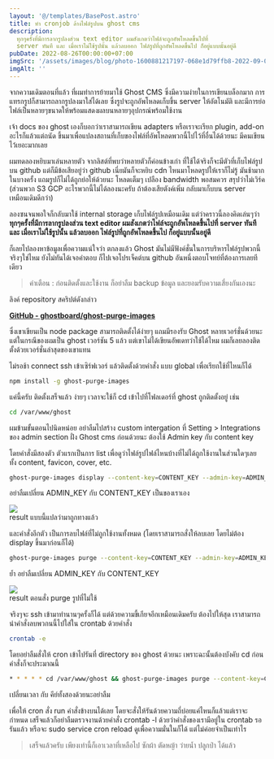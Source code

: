 ```yaml
---
layout: '@/templates/BasePost.astro'
title: ทำ cronjob ล้างไฟล์รูปบน ghost cms
description:
  ทุกๆครั้งที่มีการลากรูปลงส่วน text editor ผมสังเกตว่าไฟล์จะถูกอัพโหลดขึ้นไปที่
  server ทันที และ เมื่อเราไม่ใช้รูปนั้น แล้วลบออก ไฟล์รูปที่ถูกอัพโหลดขึ้นไป ก็อยู่แบบนั้นอยู่ดี
pubDate: 2022-08-26T00:00:00+07:00
imgSrc: '/assets/images/blog/photo-1600881217197-068e1d79ffb8-2022-09-09.jpeg'
imgAlt: ''
---
```


จากความเดิมตอนที่แล้ว ที่ผมทำการย้ายมาใช้ Ghost CMS ซึ่งมีความง่ายในการเขียนบล็อกมาก การแทรกรูปก็สามารถลากรูปลงมาใส่ได้เลย ซึ่งรูปจะถูกอัพโหลดเก็บขึ้น server ให้อัตโนมัติ และมีการย่อไฟล์เป็นหลายๆขนาดให้พร้อมแสดงผลบนหลายๆอุปกรณ์พร้อมใช้งาน

เจ้า docs ของ ghost เองก็บอกว่าเราสามารถเขียน adapters หรือเราจะเรียก plugin, add-on อะไรก็แล้วแต่ถนัด ขึ้นมาเพื่อแปลงสถานที่เก็บของไฟล์ที่อัพโหลดพวกนี้ไปไว้ที่อื่นได้ด้วยนะ มีคนเขียนไว้เยอะมากเลย

ผมทดลองหยิบมาเล่นหลายตัว จากลิสต์ที่พบว่าหลายตัวก็ค่อนข้างเก่า ที่ใช้ได้จริงก็จะมีตัวที่เก็บไฟล์รูปบน github แต่ก็มีข้อเสียอยู่ว่า github เนี่ยมันก็จะหยิบ cdn ไหนมาโหลดรูปให้เราก็ไม่รู้ มันช้ามากในบางครั้ง แถมรูปก็ไม่ได้ถูกย่อให้ด้วยนะ โหลดเต็มๆ เปลือง bandwidth พอสมควร สรุปว่าไม่เวิร์ค (ส่วนพวก S3 GCP อะไรพวกนี้ไม่ได้ลองนะครับ ถ้าต้องเสียตังค์เพิ่ม กลับมาเก็บบน server เหมือนเดิมดีกว่า)

ลองซนจนพอใจก็กลับมาใช้ internal storage เก็บไฟล์รูปเหมือนเดิม แต่ว่าคราวนี้ลองคิดเล่นๆว่า **ทุกๆครั้งที่มีการลากรูปลงส่วน text editor ผมสังเกตว่าไฟล์จะถูกอัพโหลดขึ้นไปที่ server ทันที และ เมื่อเราไม่ใช้รูปนั้น แล้วลบออก ไฟล์รูปที่ถูกอัพโหลดขึ้นไป ก็อยู่แบบนั้นอยู่ดี**

ก็เลยไปลองหาข้อมูลเพื่อความแน่ใจว่า ตกลงแล้ว Ghost มันไม่มีฟังค์ชั่นในการบริหารไฟล์รูปพวกนี้จริงๆใช่ไหม ยังไม่ทันได้เจอคำตอบ ก็ไปเจอโปรเจ็คต์บน github อันหนึ่งตอบโจทย์ที่ต้องการเลยทีเดียว

> คำเตือน : ก่อนติดตั้งและใช้งาน ก็อย่าลืม backup ข้อมูล และยอมรับความเสี่ยงกันเองนะ

ลิงค์ repository สคริปต์ดังกล่าว

[**GitHub - ghostboard/ghost-purge-images**](https://github.com/ghostboard/ghost-purge-images)

ซึ่งเขาเขียนเป็น node package สามารถติดตั้งได้ง่ายๆ แถมมีรองรับ Ghost หลายเวอร์ชั่นด้วยนะ แต่ในกรณีของผมเป็น ghost เวอร์ชัน 5 แล้ว แต่เขาไม่ได้เขียนอัพเดทว่าใช้ได้ไหม ผมก็เลยลองติดตั้งด้วยเวอร์ชั่นล่าสุดของเขาแทน

ไม่รอช้า connect ssh เข้าเซิร์ฟเวอร์ แล้วติดตั้งด้วยคำสั่ง แบบ global เพื่อเรียกใช้ที่ไหนก็ได้

```bash
npm install -g ghost-purge-images
```

แค่นี้ครับ ติดตั้งเสร็จแล้ว ง่ายๆ เวลาจะใช้ก็ cd เข้าไปที่โฟลเดอร์ที่ ghost ถูกติดตั้งอยู่ เช่น

```bash
cd /var/www/ghost
```

ผมข้ามขั้นตอนไปนิดหน่อย อย่าลืมไปสร้าง custom intergation ที่ Setting > Integrations ของ admin section ฝั่ง Ghost cms ก่อนด้วยนะ ต้องใช้ Admin key กับ content key

โดยคำสั่งมีสองตัว ตัวแรกเป็นการ list เพื่อดูว่าไฟล์รูปไฟล์ไหนบ้างที่ไม่ได้ถูกใช้งานในส่วนใดๆเลย ทั้ง content, favicon, cover, etc.

```bash
ghost-purge-images display --content-key=CONTENT_KEY --admin-key=ADMIN_KEY
```

อย่าลืมเปลี่ยน ADMIN_KEY กับ CONTENT_KEY เป็นของเราเอง

![](/assets/images/blog/image-14-2022-09-09.png)  
result แบบนี้แปลว่ามาถูกทางแล้ว

และคำสั่งอีกตัว เป็นการลบไฟล์ที่ไม่ถูกใช้งานทั้งหมด (โดยเราสามารถสั่งให้ลบเลย โดยไม่ต้อง display ขึ้นมาก่อนก็ได้)

```bash
ghost-purge-images purge --content-key=CONTENT_KEY --admin-key=ADMIN_KEY
```

ย้ำ อย่าลืมเปลี่ยน ADMIN_KEY กับ CONTENT_KEY

![](/assets/images/blog/image-12-2022-09-09.png)  
result ตอนสั่ง purge รูปที่ไม่ใช้

จริงๆจะ ssh เข้ามาทำนานๆครั้งก็ได้ แต่ด้วยความขี้เกียจอีกเหมือนเดิมครับ ต้องไปให้สุด เราสามารถนำคำสั่งลบพวกนนี้ไปใส่ใน crontab ด้วยคำสั่ง

```bash
crontab -e
```

โดยอย่าลืมสั่งให้ cron เข้าไปรันที่ directory ของ ghost ด้วยนะ เพราะฉะนั้นต้องบังคับ cd ก่อน คำสั่งก็จะประมาณนี้

```bash
* * * * * cd /var/www/ghost && ghost-purge-images purge --content-key=CONTENT_KEY --admin-key=ADMIN_KEY
```

เปลี่ยนเวลา กับ คีย์ทั้งสองด้วยนะอย่าลืม

เพื่อให้ cron สั่ง run คำสั่งข้างบนได้เลย โดยจะสั่งให้รันด้วยความถี่บ่อยแค่ไหนก็แล้วแต่เราจะกำหนด เสร็จแล้วก็อย่าลืมตรวจงานด้วยคำสั่ง crontab -l ด้วยว่าคำสั่งของเรามีอยู่ใน crontab รอรันแล้ว หรือจะ sudo service cron reload ดูเพื่อความมั่นในก็ได้ แต่ไม่ค่อยจำเป็นเท่าไร

> เสร็จแล้วครับ เพียงเท่านี้ก็เอาเวลาที่เหลือไป ซักผ้า ตัดหญ้า ว่ายน้ำ ปลูกป่า ได้แล้ว

